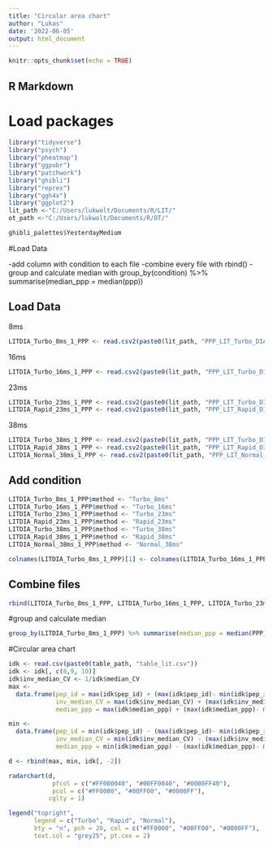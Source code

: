 ---
title: "Circular area chart"
author: "Lukas"
date: '2022-06-05'
output: html_document
---

```{r setup, include=FALSE}
knitr::opts_chunk$set(echo = TRUE)
```

## R Markdown
# Load packages

```{r}
library("tidyverse")
library("psych")
library("pheatmap")
library("ggpubr")
library("patchwork")
library("ghibli")
library("reprex")
library("ggh4x")
library("ggplot2")
lit_path <-"C:/Users/lukwolt/Documents/R/LIT/"
ot_path <-"C:/Users/lukwolt/Documents/R/OT/"

ghibli_palettes$YesterdayMedium

```
#Load Data 

-add column with condition to each file
-combine every file with rbind()
-group and calculate median with group_by(condition) %>% summarise(median_ppp = median(ppp))

## Load Data
8ms
```{r}
LITDIA_Turbo_8ms_1_PPP <- read.csv2(paste0(lit_path, "PPP_LIT_Turbo_DIA_1ng_40SPD_1CV_8ms_40w.tsv"))
```

16ms
```{r}
LITDIA_Turbo_16ms_1_PPP <- read.csv2(paste0(lit_path, "PPP_LIT_Turbo_DIA_1ng_40SPD_1CV_16ms_40w.tsv"))
```

23ms
```{r}
LITDIA_Turbo_23ms_1_PPP <- read.csv2(paste0(lit_path, "PPP_LIT_Turbo_DIA_1ng_40SPD_1CV_23ms_40w.tsv"))
LITDIA_Rapid_23ms_1_PPP <- read.csv2(paste0(lit_path, "PPP_LIT_Rapid_DIA_1ng_40SPD_1CV_23ms_40w.tsv"))
```

38ms
```{r}
LITDIA_Turbo_38ms_1_PPP <- read.csv2(paste0(lit_path, "PPP_LIT_Turbo_DIA_1ng_40SPD_1CV_38ms_40w.tsv"))
LITDIA_Rapid_38ms_1_PPP <- read.csv2(paste0(lit_path, "PPP_LIT_Rapid_DIA_1ng_40SPD_1CV_38ms_40w.tsv"))
LITDIA_Normal_38ms_1_PPP <- read.csv2(paste0(lit_path, "PPP_LIT_Normal_DIA_1ng_40SPD_1CV_38ms_40w.tsv"))
```
## Add condition
```{r}
LITDIA_Turbo_8ms_1_PPP$method <- "Turbo_8ms"
LITDIA_Turbo_16ms_1_PPP$method <- "Turbo_16ms"
LITDIA_Turbo_23ms_1_PPP$method <- "Turbo_23ms"
LITDIA_Rapid_23ms_1_PPP$method <- "Rapid_23ms"
LITDIA_Turbo_38ms_1_PPP$method <- "Turbo_38ms"
LITDIA_Rapid_38ms_1_PPP$method <- "Rapid_38ms"
LITDIA_Normal_38ms_1_PPP$method <- "Normal_38ms"

colnames(LITDIA_Turbo_8ms_1_PPP)[1] <- colnames(LITDIA_Turbo_16ms_1_PPP)[1] <- colnames(LITDIA_Turbo_23ms_1_PPP)[1]<- colnames(LITDIA_Rapid_23ms_1_PPP)[1] <- colnames(LITDIA_Turbo_38ms_1_PPP)[1]<- colnames(LITDIA_Rapid_38ms_1_PPP)[1] <- colnames(LITDIA_Normal_38ms_1_PPP)[1] <- "PPP"
```

## Combine files 
```{r}
rbind(LITDIA_Turbo_8ms_1_PPP, LITDIA_Turbo_16ms_1_PPP, LITDIA_Turbo_23ms_1_PPP, LITDIA_Rapid_23ms_1_PPP, LITDIA_Turbo_38ms_1_PPP, LITDIA_Rapid_38ms_1_PPP, LITDIA_Normal_38ms_1_PPP)
```

#group and calculate median 
```{r}
group_by(LITDIA_Turbo_8ms_1_PPP) %>% summarise(median_ppp = median(PPP))
```

#Circular area chart

```{r}
idk <- read.csv(paste0(table_path, "table_lit.csv"))
idk <- idk[, c(8,9, 10)] 
idk$inv_median_CV <- 1/idk$median_CV
max <- 
  data.frame(pep_id = max(idk$pep_id) + (max(idk$pep_id)- min(idk$pep_id))/4, 
             inv_median_CV = max(idk$inv_median_CV) + (max(idk$inv_median_CV)- min(idk$inv_median_CV))/4,
             median_ppp = max(idk$median_ppp) + (max(idk$median_ppp)- min(idk$median_ppp))/4)

min <- 
  data.frame(pep_id = min(idk$pep_id) - (max(idk$pep_id)- min(idk$pep_id))/4, 
             inv_median_CV = min(idk$inv_median_CV) - (max(idk$inv_median_CV)- min(idk$inv_median_CV))/4,
             median_ppp = min(idk$median_ppp) - (max(idk$median_ppp)- min(idk$median_ppp))/4)

d <- rbind(max, min, idk[, -2])

radarchart(d,
            pfcol = c("#FF000040", "#00FF0040", "#0000FF40"),
            pcol = c("#FF0000", "#00FF00", "#0000FF"),
           cglty = 1)

legend("topright",
       legend = c("Turbo", "Rapid", "Normal"),
       bty = "n", pch = 20, col = c("#FF0000", "#00FF00", "#0000FF"),
       text.col = "grey25", pt.cex = 2)
```